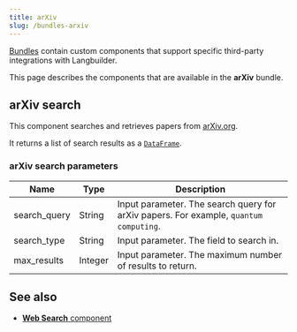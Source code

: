 ```yaml
---
title: arXiv
slug: /bundles-arxiv
---
```



[Bundles](/components-bundle-components) contain custom components that support specific third-party integrations with Langbuilder.

This page describes the components that are available in the **arXiv** bundle.

## arXiv search

This component searches and retrieves papers from [arXiv.org](https://arXiv.org).

It returns a list of search results as a [`DataFrame`](/data-types#dataframe).

### arXiv search parameters

| Name | Type | Description |
|------|------|-------------|
| search_query | String | Input parameter. The search query for arXiv papers. For example, `quantum computing`. |
| search_type | String | Input parameter. The field to search in. |
| max_results | Integer | Input parameter. The maximum number of results to return. |

## See also

* [**Web Search** component](/components-data#web-search)